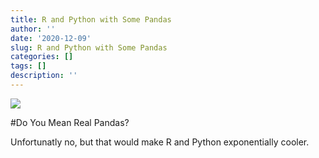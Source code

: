 ```yaml
---
title: R and Python with Some Pandas
author: ''
date: '2020-12-09'
slug: R and Python with Some Pandas
categories: []
tags: []
description: ''
---
```


![ ](/img/panda.jpg)

#Do You Mean Real Pandas?

Unfortunatly no, but that would make R and Python exponentially cooler. 
